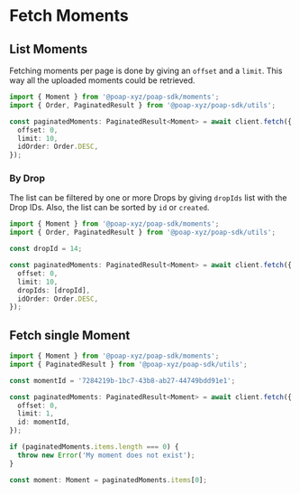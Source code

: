 # Fetch Moments

## List Moments

Fetching moments per page is done by giving an `offset` and a `limit`. This way
all the uploaded moments could be retrieved.

```typescript
import { Moment } from '@poap-xyz/poap-sdk/moments';
import { Order, PaginatedResult } from '@poap-xyz/poap-sdk/utils';

const paginatedMoments: PaginatedResult<Moment> = await client.fetch({
  offset: 0,
  limit: 10,
  idOrder: Order.DESC,
});
```

### By Drop

The list can be filtered by one or more Drops by giving `dropIds` list with the
Drop IDs. Also, the list can be sorted by `id` or `created`.

```typescript
import { Moment } from '@poap-xyz/poap-sdk/moments';
import { Order, PaginatedResult } from '@poap-xyz/poap-sdk/utils';

const dropId = 14;

const paginatedMoments: PaginatedResult<Moment> = await client.fetch({
  offset: 0,
  limit: 10,
  dropIds: [dropId],
  idOrder: Order.DESC,
});
```

## Fetch single Moment

```typescript
import { Moment } from '@poap-xyz/poap-sdk/moments';
import { PaginatedResult } from '@poap-xyz/poap-sdk/utils';

const momentId = '7284219b-1bc7-43b8-ab27-44749bdd91e1';

const paginatedMoments: PaginatedResult<Moment> = await client.fetch({
  offset: 0,
  limit: 1,
  id: momentId,
});

if (paginatedMoments.items.length === 0) {
  throw new Error('My moment does not exist');
}

const moment: Moment = paginatedMoments.items[0];
```
